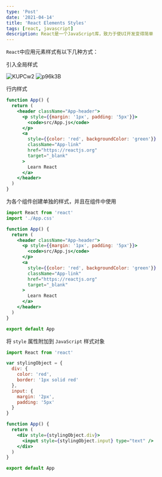 ```yaml
---
type: 'Post'
date: '2021-04-14'
title: 'React Elements Styles'
tags: [react, javascript]
description: React是一个JavaScript库，致力于使UI开发变得简单
---
```


`React`中应用元素样式有以下几种方式：

引入全局样式

![KUPCw2](https://cdn.jsdelivr.net/gh/manonicu/pics@master/uPic/KUPCw2.jpg)
![p96k3B](https://cdn.jsdelivr.net/gh/manonicu/pics@master/uPic/p96k3B.jpg)

行内样式

```jsx
function App() {
  return (
    <header className="App-header">
      <p style={{margin: '1px', padding: '5px'}}>
        <code>src/App.js</code>
      </p>
      <a
        style={{color: 'red', backgroundColor: 'green'}}
        className="App-link"
        href="https://reactjs.org"
        target="_blank"
      >
        Learn React
      </a>
    </header>
  )
}
```

为各个组件创建单独的样式，并且在组件中使用

```jsx
import React from 'react'
import './App.css'

function App() {
  return (
    <header className="App-header">
      <p style={{margin: '1px', padding: '5px'}}>
        <code>src/App.js</code>
      </p>
      <a
        style={{color: 'red', backgroundColor: 'green'}}
        className="App-link"
        href="https://reactjs.org"
        target="_blank"
      >
        Learn React
      </a>
    </header>
  )
}

export default App
```

将 `style` 属性附加到 `JavaScript` 样式对象

```jsx
import React from 'react'

var stylingObject = {
  div: {
    color: 'red',
    border: '1px solid red'
  },
  input: {
    margin: '2px',
    padding: '5px'
  }
}

function App() {
  return (
    <div style={stylingObject.div}>
      <input style={stylingObject.input} type="text" />
    </div>
  )
}

export default App
```
